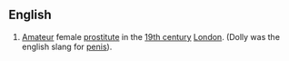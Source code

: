 ==English==

#[[Amateur]] female [[prostitute]] in the [[19th century]] [[London]]. (Dolly was the english slang for [[penis]]).